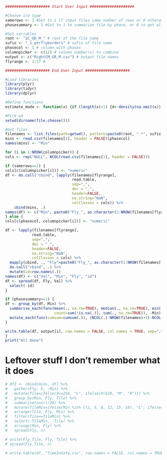 
```r
#################### Start User Input ####################

#Choose i/o type
samerows <- 1 #Set to 1 if input files same number of rows or 0 otherwise
phasesummary <- 1 #Set to 1 to summarize file by phase, or 0 to get all frames

#Set variables
root <- "2C_GR_M_" # root of the file name
sufix <- "_1_perflyborders" # sufix of file name
phasecol <- 1 # column with phases
columnpicker <- c(12) # column number(s) to combine
output <- c("RightCM_GR_M.csv") # output file names
flyrange <- 1:17 #

#################### End User Input ####################

#Load libraries
library(plyr)
library(tidyr)
library(dplyr)

#Define functions
estimate_mode <- function(x) {if (length(x)>1) {d<-density(na.omit(x)); d$x[which.max(d$y)]}else{x}}

#Pick wd
setwd(dirname(file.choose()))

#Get files
filenames <- list.files(path=getwd(), pattern=paste0(root, ".*", sufix, ".csv"))
mins <- read.csv(filenames[1], header = FALSE)[phasecol]
names(mins) <- "Min"

for (i in 1:NROW(columnpicker)) {
cols <- rep("NULL", NCOL(read.csv(filenames[1], header = FALSE)))

if (samerows==1) {
cols[c(columnpicker[i])] <- "numeric"
df <- do.call("cbind", lapply(filenames[flyrange],
                              read.table,
                              sep=",",
                              dec = ".",
                              header=FALSE,
                              na.string="NaN",
                              colClasses = cols)) %>%
    cbind(mins, .)
names(df) <- c("Min", paste0("Fly_", as.character(1:NROW(filenames[flyrange]))))
} else {
cols[c(phasecol, columnpicker[i])] <- "numeric"

df <- lapply(filenames[flyrange],
            read.table,
            sep=",",
            dec = ".",
            header=FALSE,
            na.string="NaN",
            colClasses = cols) %>%
  mapply(cbind, ., "Fly"=paste0("Fly_", as.character(1:NROW(filenames[flyrange]))), SIMPLIFY=F) %>%
  do.call("rbind", .) %>%
  mutate(id=row.names(.))
names(df) <- c("Val", "Min", "Fly", "id")
df <- spread(df, Fly, Val) %>%
  select(-id)
}

if (phasesummary==1) {
df <- group_by(df, Min) %>%
  summarise_each(funs(mean(., na.rm=TRUE), median(., na.rm=TRUE), min(., na.rm=TRUE), max(., na.rm=TRUE),
                      count=sum(!is.na(.)), sum(., na.rm=TRUE)), -Min) %>%
  mutate_each(funs(cumsum=cumsum(.)), (NCOL(.)-NROW(filenames)+1):NCOL(.))
}

write.table(df, output[i], row.names = FALSE, col.names = TRUE, sep=",")
}
print("All Done")
```


# Leftover stuff I don't remember what it does

```r
# df2 <- cbind(mins, df) %>%
#   gather(Fly, X, -Min) %>%
#   mutate(Tile=ifelse(X<=259, "L", ifelse(X<520, "M", "R"))) %>%
#   group_by(Min, Fly, Tile) %>%
#   summarise(n=n()/30) %>%
#   mutate(TileMin=ifelse(Min %in% c(2, 5, 8, 12, 15, 18), "L", ifelse(Min %in% c(1, 4, 7, 10, 13, 16, 19), "M", "R"))) %>%
#   arrange(Tile, Fly, Min) %>%
#   filter(Tile==TileMin) %>%
#   select(-TileMin, -Tile) %>%
#   arrange(Min, Fly) %>%
#   spread(Fly, n)

# unite(Fly_Tile, Fly, Tile) %>%
# spread(Fly_Tile, n)

# write.table(df, "TimeInSafe.csv", row.names = FALSE, col.names = TRUE, sep=",")
```


